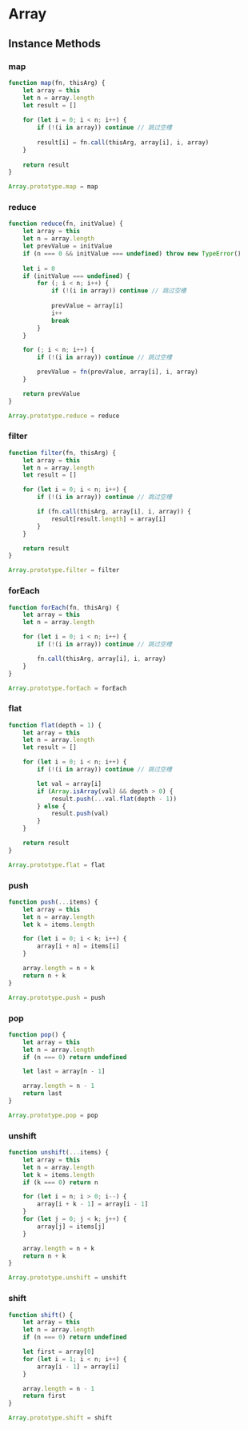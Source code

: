 
# Array
## Instance Methods
### map
<Info
  time='O(n)'
  ecma='https://tc39.es/ecma262/#sec-array.prototype.map'
  v8='https://github.com/v8/v8/blob/98d735069d0937f367852ed968a33210ceb527c2/src/js/array.js#L1036'
/>
```js
function map(fn, thisArg) {
    let array = this
    let n = array.length
    let result = []
 
    for (let i = 0; i < n; i++) {
        if (!(i in array)) continue // 跳过空槽
        
        result[i] = fn.call(thisArg, array[i], i, array)
    }
 
    return result
}

Array.prototype.map = map
```
### reduce
<Info
  time='O(n)'
  ecma='https://tc39.es/ecma262/#sec-array.prototype.reduce'
  v8='https://github.com/v8/v8/blob/4.9-lkgr/src/js/array.js#L1505'
/>
```js
function reduce(fn, initValue) {
    let array = this
    let n = array.length
    let prevValue = initValue
    if (n === 0 && initValue === undefined) throw new TypeError()
    
    let i = 0
    if (initValue === undefined) {
        for (; i < n; i++) {
            if (!(i in array)) continue // 跳过空槽
            
            prevValue = array[i]
            i++
            break
        }
    }

    for (; i < n; i++) {
        if (!(i in array)) continue // 跳过空槽

        prevValue = fn(prevValue, array[i], i, array)
    }

    return prevValue
}

Array.prototype.reduce = reduce
```
### filter
<Info
  time='O(n)'
  ecma='https://tc39.es/ecma262/#sec-array.prototype.filter'
  v8='https://github.com/v8/v8/blob/98d735069d0937f367852ed968a33210ceb527c2/src/js/array.js#L1024'
/>
```js
function filter(fn, thisArg) {
    let array = this
    let n = array.length
    let result = []

    for (let i = 0; i < n; i++) {
        if (!(i in array)) continue // 跳过空槽

        if (fn.call(thisArg, array[i], i, array)) {
            result[result.length] = array[i]
        }
    }

    return result
}

Array.prototype.filter = filter
```
### forEach
<Info
  time='O(n)'
  ecma='https://tc39.es/ecma262/#sec-array.prototype.foreach'
  v8='https://github.com/v8/v8/blob/4.9-lkgr/src/js/array.js#L1271'
/>
```js
function forEach(fn, thisArg) {
    let array = this
    let n = array.length

    for (let i = 0; i < n; i++) {
        if (!(i in array)) continue // 跳过空槽

        fn.call(thisArg, array[i], i, array)
    }
}

Array.prototype.forEach = forEach
```
### flat
<Info
  time='O(n \times depth)'
  ecma='https://tc39.es/ecma262/#sec-array.prototype.flat'
  v8='https://github.com/v8/v8/blob/main/src/builtins/array-flat.tq'
  test='/tools/playground#js-flat'
/>
```js
function flat(depth = 1) {
    let array = this
    let n = array.length
    let result = []

    for (let i = 0; i < n; i++) {
        if (!(i in array)) continue // 跳过空槽

        let val = array[i]
        if (Array.isArray(val) && depth > 0) {
            result.push(...val.flat(depth - 1))
        } else {
            result.push(val)
        }
    }

    return result
}

Array.prototype.flat = flat
```
### push
<Info
  time='O(k)'
  ecma='https://tc39.es/ecma262/#sec-array.prototype.push'
  v8='https://github.com/v8/v8/blob/98d735069d0937f367852ed968a33210ceb527c2/src/js/array.js#L414'
/>
```js
function push(...items) {
    let array = this
    let n = array.length
    let k = items.length

    for (let i = 0; i < k; i++) {
        array[i + n] = items[i]
    }

    array.length = n + k
    return n + k
}

Array.prototype.push = push
```
### pop
<Info
  time='O(1)'
  ecma='https://tc39.es/ecma262/#sec-array.prototype.pop'
  v8='https://github.com/v8/v8/blob/98d735069d0937f367852ed968a33210ceb527c2/src/js/array.js#L394'
/>
```js
function pop() {
    let array = this
    let n = array.length
    if (n === 0) return undefined

    let last = array[n - 1]

    array.length = n - 1
    return last
}

Array.prototype.pop = pop
```
### unshift
<Info
  time='O(n + k)'
  ecma='https://tc39.es/ecma262/#sec-array.prototype.unshift'
  v8='https://github.com/v8/v8/blob/98d735069d0937f367852ed968a33210ceb527c2/src/js/array.js#L562'
/>
```js
function unshift(...items) {
    let array = this
    let n = array.length
    let k = items.length
    if (k === 0) return n

    for (let i = n; i > 0; i--) {
        array[i + k - 1] = array[i - 1]
    }
    for (let j = 0; j < k; j++) {
        array[j] = items[j]
    }

    array.length = n + k
    return n + k
}

Array.prototype.unshift = unshift
```
### shift
<Info
  time='O(n)'
  ecma='https://tc39.es/ecma262/#sec-array.prototype.shift'
  v8='https://github.com/v8/v8/blob/98d735069d0937f367852ed968a33210ceb527c2/src/js/array.js#L535'
/>
```js
function shift() {
    let array = this
    let n = array.length
    if (n === 0) return undefined

    let first = array[0]
    for (let i = 1; i < n; i++) {
        array[i - 1] = array[i]
    }

    array.length = n - 1
    return first
}

Array.prototype.shift = shift
```